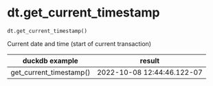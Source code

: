 # dt.get_current_timestamp { #duckops.dt.get_current_timestamp }

`dt.get_current_timestamp()`

Current date and time (start of current transaction)

| duckdb example | result |
| -------------- | ------ |
| get_current_timestamp() | 2022-10-08 12:44:46.122-07 |

